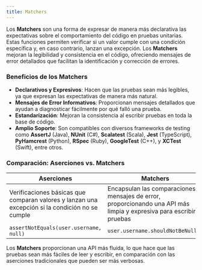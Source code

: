 ```yaml
---
title: Matchers
---
```


<ReadingTime/>

Los **Matchers** son una forma de expresar de manera más declarativa las expectativas sobre el comportamiento del código en pruebas unitarias. Estas funciones permiten verificar si un valor cumple con una condición específica y, en caso contrario, lanzan una excepción. Los **Matchers** mejoran la legibilidad y consistencia en el código, ofreciendo mensajes de error detallados que facilitan la identificación y corrección de errores.

### Beneficios de los Matchers

- **Declarativos y Expresivos**: Hacen que las pruebas sean más legibles, ya que expresan las expectativas de manera más natural.
- **Mensajes de Error Informativos**: Proporcionan mensajes detallados que ayudan a diagnosticar fácilmente por qué falló una prueba.
- **Estandarización**: Mejoran la consistencia al escribir pruebas en toda la base de código.
- **Amplio Soporte**: Son compatibles con diversos frameworks de testing como **AssertJ** (Java), **NUnit** (C#), **Scalatest** (Scala), **Jest** (TypeScript), **PyHamcrest** (Python), **RSpec** (Ruby), **GoogleTest** (C++), y **XCTest** (Swift), entre otros.

### Comparación: Aserciones vs. Matchers

| **Aserciones**                                                                                  | **Matchers**                                                                                                          |
|-------------------------------------------------------------------------------------------------|-----------------------------------------------------------------------------------------------------------------------|
| Verificaciones básicas que comparan valores y lanzan una excepción si la condición no se cumple | Encapsulan las comparaciones y mensajes de error, proporcionando una API más limpia y expresiva para escribir pruebas |
| `assertNotEquals(user.username, null)`                                                          | `user.username.shouldNotBeNull()`                                                                                     |

Los **Matchers** proporcionan una API más fluida, lo que hace que las pruebas sean más fáciles de leer y escribir, en comparación con las aserciones tradicionales que pueden ser más verbosas.
